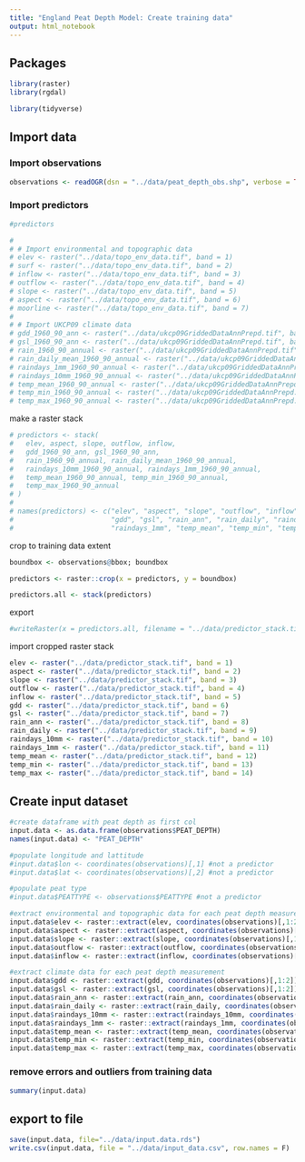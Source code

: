 ```yaml
---
title: "England Peat Depth Model: Create training data"
output: html_notebook
---
```


## Packages 
```r
library(raster)
library(rgdal)

library(tidyverse)
```

## Import data

### Import observations

```r

observations <- readOGR(dsn = "../data/peat_depth_obs.shp", verbose = TRUE)

```



### Import predictors
```r
#predictors

# 
# # Import environmental and topographic data
# elev <- raster("../data/topo_env_data.tif", band = 1)
# surf <- raster("../data/topo_env_data.tif", band = 2)
# inflow <- raster("../data/topo_env_data.tif", band = 3)
# outflow <- raster("../data/topo_env_data.tif", band = 4)
# slope <- raster("../data/topo_env_data.tif", band = 5)
# aspect <- raster("../data/topo_env_data.tif", band = 6)
# moorline <- raster("../data/topo_env_data.tif", band = 7)
# 
# # Import UKCP09 climate data
# gdd_1960_90_ann <- raster("../data/ukcp09GriddedDataAnnPrepd.tif", band = 1)
# gsl_1960_90_ann <- raster("../data/ukcp09GriddedDataAnnPrepd.tif", band = 2)
# rain_1960_90_annual <- raster("../data/ukcp09GriddedDataAnnPrepd.tif", band = 3)
# rain_daily_mean_1960_90_annual <- raster("../data/ukcp09GriddedDataAnnPrepd.tif", band = 4)
# raindays_1mm_1960_90_annual <- raster("../data/ukcp09GriddedDataAnnPrepd.tif", band = 5)
# raindays_10mm_1960_90_annual <- raster("../data/ukcp09GriddedDataAnnPrepd.tif", band = 6)
# temp_mean_1960_90_annual <- raster("../data/ukcp09GriddedDataAnnPrepd.tif", band = 7)
# temp_min_1960_90_annual <- raster("../data/ukcp09GriddedDataAnnPrepd.tif", band = 8)
# temp_max_1960_90_annual <- raster("../data/ukcp09GriddedDataAnnPrepd.tif", band = 9)
```

make a raster stack
```r
# predictors <- stack(
#   elev, aspect, slope, outflow, inflow, 
#   gdd_1960_90_ann, gsl_1960_90_ann,
#   rain_1960_90_annual, rain_daily_mean_1960_90_annual,
#   raindays_10mm_1960_90_annual, raindays_1mm_1960_90_annual,
#   temp_mean_1960_90_annual, temp_min_1960_90_annual, 
#   temp_max_1960_90_annual
# )
# 
# names(predictors) <- c("elev", "aspect", "slope", "outflow", "inflow",
#                        "gdd", "gsl", "rain_ann", "rain_daily", "raindays_10mm", 
#                        "raindays_1mm", "temp_mean", "temp_min", "temp_max")
```

crop to training data extent

```r
boundbox <- observations@bbox; boundbox 

predictors <- raster::crop(x = predictors, y = boundbox)

predictors.all <- stack(predictors)
```

export
```r
#writeRaster(x = predictors.all, filename = "../data/predictor_stack.tif", overwrite = TRUE)
```

import cropped raster stack

```r
elev <- raster("../data/predictor_stack.tif", band = 1)
aspect <- raster("../data/predictor_stack.tif", band = 2)
slope <- raster("../data/predictor_stack.tif", band = 3)
outflow <- raster("../data/predictor_stack.tif", band = 4)
inflow <- raster("../data/predictor_stack.tif", band = 5)
gdd <- raster("../data/predictor_stack.tif", band = 6)
gsl <- raster("../data/predictor_stack.tif", band = 7)
rain_ann <- raster("../data/predictor_stack.tif", band = 8)
rain_daily <- raster("../data/predictor_stack.tif", band = 9)
raindays_10mm <- raster("../data/predictor_stack.tif", band = 10)
raindays_1mm <- raster("../data/predictor_stack.tif", band = 11)
temp_mean <- raster("../data/predictor_stack.tif", band = 12)
temp_min <- raster("../data/predictor_stack.tif", band = 13)
temp_max <- raster("../data/predictor_stack.tif", band = 14)
```


## Create input dataset

```r
#create dataframe with peat depth as first col
input.data <- as.data.frame(observations$PEAT_DEPTH)
names(input.data) <- "PEAT_DEPTH"

#populate longitude and lattitude
#input.data$lon <- coordinates(observations)[,1] #not a predictor
#input.data$lat <- coordinates(observations)[,2] #not a predictor

#populate peat type
#input.data$PEATTYPE <- observations$PEATTYPE #not a predictor

#extract environmental and topographic data for each peat depth measurement
input.data$elev <- raster::extract(elev, coordinates(observations)[,1:2])
input.data$aspect <- raster::extract(aspect, coordinates(observations)[,1:2])
input.data$slope <- raster::extract(slope, coordinates(observations)[,1:2])
input.data$outflow <- raster::extract(outflow, coordinates(observations)[,1:2])
input.data$inflow <- raster::extract(inflow, coordinates(observations)[,1:2])

#extract climate data for each peat depth measurement
input.data$gdd <- raster::extract(gdd, coordinates(observations)[,1:2])
input.data$gsl <- raster::extract(gsl, coordinates(observations)[,1:2])
input.data$rain_ann <- raster::extract(rain_ann, coordinates(observations)[,1:2])
input.data$rain_daily <- raster::extract(rain_daily, coordinates(observations)[,1:2])
input.data$raindays_10mm <- raster::extract(raindays_10mm, coordinates(observations)[,1:2])
input.data$raindays_1mm <- raster::extract(raindays_1mm, coordinates(observations)[,1:2])
input.data$temp_mean <- raster::extract(temp_mean, coordinates(observations)[,1:2])
input.data$temp_min <- raster::extract(temp_min, coordinates(observations)[,1:2])
input.data$temp_max <- raster::extract(temp_max, coordinates(observations)[,1:2])
```



### remove errors and outliers from training data
```r
summary(input.data)
```


## export to file

```r
save(input.data, file="../data/input.data.rds")
write.csv(input.data, file = "../data/input_data.csv", row.names = F)
```